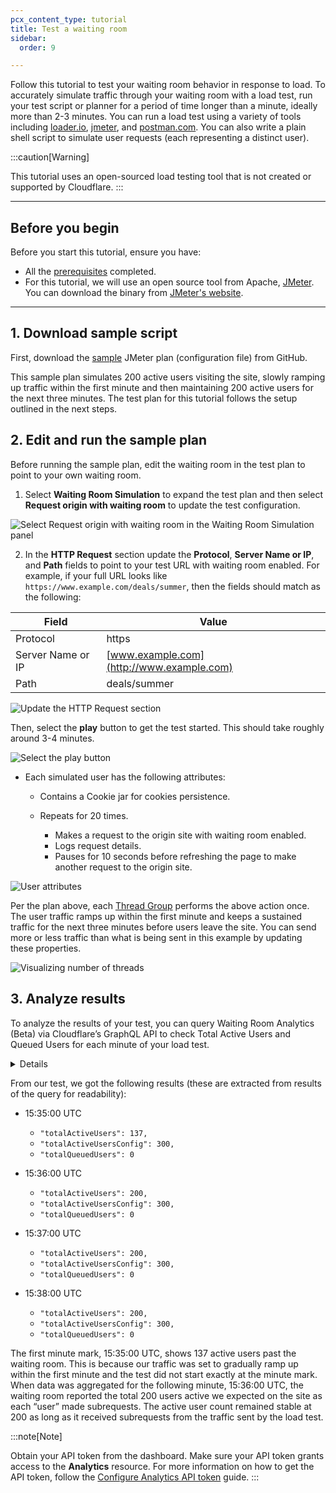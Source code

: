 ```yaml
---
pcx_content_type: tutorial
title: Test a waiting room
sidebar:
  order: 9

---
```



Follow this tutorial to test your waiting room behavior in response to load. To accurately simulate traffic through your waiting room with a load test, run your test script or planner for a period of time longer than a minute, ideally more than 2-3 minutes. You can run a load test using a variety of tools including [loader.io](http://loader.io), [jmeter](http://jmeter.apache.org), and [postman.com](http://postman.com). You can also write a plain shell script to simulate user requests (each representing a distinct user).

:::caution[Warning]

This tutorial uses an open-sourced load testing tool that is not created or supported by Cloudflare. 
:::

***

## Before you begin

Before you start this tutorial, ensure you have:

* All the [prerequisites](/waiting-room/about/#prerequisites) completed.
* For this tutorial, we will use an open source tool from Apache, [JMeter](https://jmeter.apache.org/). You can download the binary from [JMeter's website](https://jmeter.apache.org/download_jmeter.cgi).

***

## 1. Download sample script

First, download the [sample](https://github.com/yj7o5/cf-waiting-room-testing/blob/main/plan.jmx) JMeter plan (configuration file) from GitHub.

This sample plan simulates 200 active users visiting the site, slowly ramping up traffic within the first minute and then maintaining 200 active users for the next three minutes. The test plan for this tutorial follows the setup outlined in the next steps.

## 2. Edit and run the sample plan

Before running the sample plan, edit the waiting room in the test plan to point to your own waiting room.

1. Select **Waiting Room Simulation** to expand the test plan and then select **Request origin with waiting room** to update the test configuration.

![Select Request origin with waiting room in the Waiting Room Simulation panel](~/assets/images/waiting-room/simulation-panel.png)

2. In the **HTTP Request** section update the **Protocol**, **Server Name or IP**, and **Path** fields to point to your test URL with waiting room enabled. For example, if your full URL looks like `https://www.example.com/deals/summer`, then the fields should match as the following:

| Field             | Value                                       |
| ----------------- | ------------------------------------------- |
| Protocol          | https                                       |
| Server Name or IP | [www.example.com](http://www.example.com)   |
| Path              | deals/summer                                |

![Update the HTTP Request section](~/assets/images/waiting-room/http-request-section.png)

Then, select the **play** button to get the test started. This should take roughly around 3-4 minutes.

![Select the play button](~/assets/images/waiting-room/navigation.png)

* Each simulated user has the following attributes:

  * Contains a Cookie jar for cookies persistence.
  * Repeats for 20 times.

    * Makes a request to the origin site with waiting room enabled.
    * Logs request details.
    * Pauses for 10 seconds before refreshing the page to make another request to the origin site.

![User attributes](~/assets/images/waiting-room/user-attributes.png)

Per the plan above, each [Thread Group](https://jmeter.apache.org/usermanual/test_plan.html#thread_group) performs the above action once. The user traffic ramps up within the first minute and keeps a sustained traffic for the next three minutes before users leave the site. You can send more or less traffic than what is being sent in this example by updating these properties.

![Visualizing number of threads](~/assets/images/waiting-room/threads.png)

## 3. Analyze results

To analyze the results of your test, you can query Waiting Room Analytics (Beta) via Cloudflare’s GraphQL API to check Total Active Users and Queued Users for each minute of your load test.


<Details header="Example Curl Statement">

```bash
echo '{
  "operationName": "UsersQueuedOverTimeQuery",
  "variables": {
    "filter": {
      "datetime_geq": "2022-10-17T15:34:00Z",
      "datetime_leq": "2022-10-17T15:40:00Z",
      "waitingRoomId": "<YOUR_WAITING_ROOM_ID>"
    },
    "zoneId": "<YOUR_ZONE_ID>"
  },
  "query": "query UsersQueuedOverTimeQuery($zoneId: string, $filter: ZoneWaitingRoomAnalyticsAdaptiveGroupsFilter_InputObject) {\n  viewer {\n    zones(filter: {zoneTag: $zoneId}) {\n      timeseries: waitingRoomAnalyticsAdaptiveGroups(limit: 5000, filter: $filter, orderBy: [datetimeMinute_ASC]) {\n        avg {\n          totalActiveUsers\n          totalActiveUsersConfig\n          totalQueuedUsers\n          __typename\n        }\n        max {\n          totalQueuedUsers\n          totalActiveUsers\n          totalActiveUsersConfig\n          __typename\n        }\n        min {\n          totalActiveUsersConfig\n          __typename\n        }\n        dimensions {\n          ts: datetimeMinute\n          __typename\n        }\n        __typename\n      }\n      total: waitingRoomAnalyticsAdaptiveGroups(limit: 1, filter: $filter) {\n        max {\n          totalQueuedUsers\n          totalActiveUsers\n          __typename\n        }\n        __typename\n      }\n      __typename\n    }\n    __typename\n  }\n}\n"
}' | tr -d '\n' | curl \
  -X POST
```


</Details>

From our test, we got the following results (these are extracted from results of the query for readability):

* 15:35:00 UTC
  * `"totalActiveUsers": 137,`
  * `"totalActiveUsersConfig": 300,`
  * `"totalQueuedUsers": 0`

* 15:36:00 UTC
  * `"totalActiveUsers": 200,`
  * `"totalActiveUsersConfig": 300,`
  * `"totalQueuedUsers": 0`

* 15:37:00 UTC
  * `"totalActiveUsers": 200,`
  * `"totalActiveUsersConfig": 300,`
  * `"totalQueuedUsers": 0`

* 15:38:00 UTC
  * `"totalActiveUsers": 200,`
  * `"totalActiveUsersConfig": 300,`
  * `"totalQueuedUsers": 0`

The first minute mark, 15:35:00 UTC, shows 137 active users past the waiting room. This is because our traffic was set to gradually ramp up within the first minute and the test did not start exactly at the minute mark. When data was aggregated for the following minute, 15:36:00 UTC, the waiting room reported the total 200 users active we expected on the site as each “user” made subrequests. The active user count remained stable at 200 as long as it received subrequests from the traffic sent by the load test.

:::note[Note]


Obtain your API token from the dashboard. Make sure your API token grants access to the **Analytics** resource. For more information on how to get the API token, follow the [Configure Analytics API token](/analytics/graphql-api/getting-started/authentication/api-token-auth/) guide. 
:::
